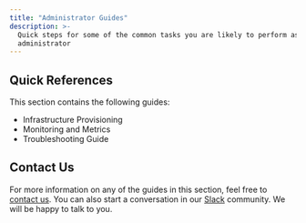 ```yaml
---
title: "Administrator Guides"
description: >-
  Quick steps for some of the common tasks you are likely to perform as an
  administrator
---
```


## Quick References

This section contains the following guides:

* <Link to="/user-guides/administrators-guide/infra-provisioning/">Infrastructure Provisioning</Link>

* <Link to="/user-guides/administrators-guide/monitoring-and-metrics/">Monitoring and Metrics</Link>

* <Link to="/user-guides/administrators-guide/admin-troubleshooting-guide/">Troubleshooting Guide</Link>

## Contact Us

For more information on any of the guides in this section, feel free to [contact us](mailto:%20contact@rudderstack.com). You can also start a conversation in our [Slack](https://rudderstack.com/join-rudderstack-slack-community) community. We will be happy to talk to you.
